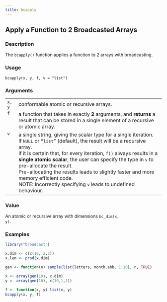 ```yaml
---
title: bcapply
---
```

## Apply a Function to 2 Broadcasted Arrays {.unnumbered}


### Description

The <code>bcapply()</code> function
applies a function to 2 arrays with broadcasting. <br />



### Usage

<pre><code class='language-R'>bcapply(x, y, f, v = "list")
</code></pre>


### Arguments

<table>
<tr><td style = "white-space: collapse; font-family: monospace; vertical-align: top"><code id="x">x</code>, <code id="y">y</code></td>
<td>
conformable atomic or recursive arrays.
</td></tr>
<tr><td style = "white-space: collapse; font-family: monospace; vertical-align: top"><code id="f">f</code></td>
<td>
a function that takes in exactly <b>2</b> arguments,
and <b>returns</b> a result
that can be stored in a single element of a recursive or atomic array.
</td></tr>
<tr><td style = "white-space: collapse; font-family: monospace; vertical-align: top"><code id="v">v</code></td>
<td>
a single string, giving the scalar type for a single iteration. <br />
If <code>NULL</code> or <code>"list"</code> (default), the result will be a recursive array. <br />
If it is certain that, for every iteration,
<code>f()</code> always results in a <b>single atomic scalar</b>,
the user can specify the type in <code>v</code> to pre-allocate the result. <br />
Pre-allocating the results leads to slightly faster and more memory efficient code. <br />
NOTE: Incorrectly specifying <code>v</code> leads to undefined behaviour. <br />
</td></tr>
</table>


### Value

An atomic or recursive array with dimensions <code>bc_dim(x, y)</code>. <br />



### Examples
```r
library("broadcast")

x.dim <- c(c(10, 2,2))
x.len <- prod(x.dim)

gen <- function(n) sample(list(letters, month.abb, 1:10), n, TRUE)

x <- array(gen(10), x.dim)
y <- array(gen(10), c(10,1,1))

f <- function(x, y) list(x, y)
bcapply(x, y, f)


```
